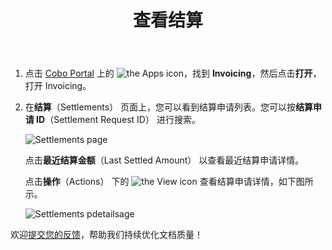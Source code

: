﻿---
title: "查看结算"
sidebarTitle: "查看结算"
---
1. 点击 [Cobo Portal](https://portal.cobo.com/login) 上的 <img src="/en/images/common/icon_apps.svg" className="icon" alt="the Apps icon"/>，找到 **Invoicing**，然后点击**打开**，打开 Invoicing。
2. 在**结算**（Settlements） 页面上，您可以看到结算申请列表。您可以按**结算申请 ID**（Settlement Request ID） 进行搜索。

    <img src="/en/images/portal-apps/invoicing/settlements.png" className="screenshot_full_screen" alt="Settlements page"/>

    点击**最近结算金额**（Last Settled Amount） 以查看最近结算申请详情。 

    点击**操作**（Actions） 下的 <img src="/en/images/common/icon_view.svg" className="icon" alt="the View icon"/> 查看结算申请详情，如下图所示。

    <img src="/en/images/portal-apps/invoicing/settlement_details.png" className="screenshot_full_screen" alt="Settlements pdetailsage"/>

<Tip>欢迎[提交您的反馈](https://forms.zohopublic.com/cobo/form/DocumentFeedbackForm/formperma/QvLOhxJv1_JMsJ-1dleZ8Itb_7rzN-LtgvsDdxosoVI?referrername=manuals)，帮助我们持续优化文档质量！</Tip>